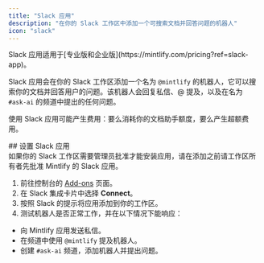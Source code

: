 ```yaml
---
title: "Slack 应用"
description: "在你的 Slack 工作区中添加一个可搜索文档并回答问题的机器人"
icon: "slack"
---
```


<Info>
  Slack 应用适用于[专业版和企业版](https://mintlify.com/pricing?ref=slack-app)。
</Info>

Slack 应用会在你的 Slack 工作区添加一个名为 `@mintlify` 的机器人，它可以搜索你的文档并回答用户的问题。该机器人会回复私信、@ 提及，以及在名为 `#ask-ai` 的频道中提出的任何问题。

使用 Slack 应用可能产生费用：要么消耗你的文档助手额度，要么产生超额费用。



<div id="setting-up-the-slack-app">
  ## 设置 Slack 应用
</div>

<Note>
  如果你的 Slack 工作区需要管理员批准才能安装应用，请在添加之前请工作区所有者先批准 Mintlify 的 Slack 应用。
</Note>

1. 前往控制台的 [Add-ons](https://dashboard.mintlify.com/products/addons) 页面。
2. 在 Slack 集成卡片中选择 **Connect**。
3. 按照 Slack 的提示将应用添加到你的工作区。
4. 测试机器人是否正常工作，并在以下情况下能响应：
  - 向 Mintlify 应用发送私信。
  - 在频道中使用 `@mintlify` 提及机器人。
  - 创建 `#ask-ai` 频道，添加机器人并提出问题。
